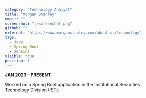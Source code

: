 ```yaml
---
category: "Technology Analyst"
title: "Morgan Stanley"
emoji: ""
screenshot: "./screenshot.png"
github: ""
external: "https://www.morganstanley.com/about-us/technology"
tags:
  - Java
  - Spring Boot
  - Jenkins
visible: true
position: 1
---
```


**JAN 2023 – PRESENT**

Worked on a Spring Boot application in the Institutional Securities Technology Division (IST).
